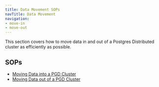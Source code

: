 ```yaml
---
title: Data Movement SOPs
navTitle: Data Movement
navigation:
- move-in
- move-out
---
```


This section covers how to move data in and out of a Postgres Distributed cluster as efficiently as possible.

## SOPs

- [Moving Data into a PGD Cluster](/pgd/6/expanded-how-to/sops/data-movement/move-in)
- [Moving Data out of a PGD Cluster](/pgd/6/expanded-how-to/sops/data-movement/move-out)
